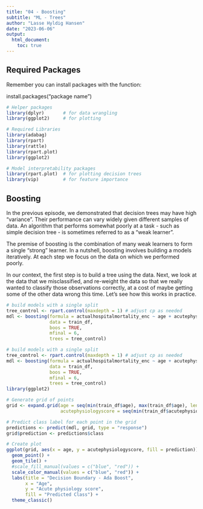 ```yaml
---
title: "04 - Boosting"
subtitle: "ML - Trees"
author: "Lasse Hyldig Hansen"
date: "2023-06-06"
output: 
  html_document:
    toc: true
---
```


## Required Packages

Remember you can install packages with the function:

install.packages("package name")

```r
# Helper packages
library(dplyr)       # for data wrangling
library(ggplot2)     # for plotting

# Required Libraries
library(adabag)
library(rpart)
library(rattle)
library(rpart.plot)
library(ggplot2)

# Model interpretability packages
library(rpart.plot)  # for plotting decision trees
library(vip)         # for feature importance
```


## Boosting

In the previous episode, we demonstrated that decision trees may have high "variance". Their performance can vary widely given different samples of data. An algorithm that performs somewhat poorly at a task - such as simple decision tree - is sometimes referred to as a "weak learner".

The premise of boosting is the combination of many weak learners to form a single "strong" learner. In a nutshell, boosting involves building a models iteratively. At each step we focus on the data on which we performed poorly.

In our context, the first step is to build a tree using the data. Next, we look at the data that we misclassified, and re-weight the data so that we really wanted to classify those observations correctly, at a cost of maybe getting some of the other data wrong this time. Let's see how this works in practice.

```r
# build models with a single split
tree_control <- rpart.control(maxdepth = 1) # adjust cp as needed
mdl <- boosting(formula = actualhospitalmortality_enc ~ age + acutephysiologyscore, 
                data = train_df, 
                boos = TRUE, 
                mfinal = 6,
                trees = tree_control)

```


```r

# build models with a single split
tree_control <- rpart.control(maxdepth = 1) # adjust cp as needed
mdl <- boosting(formula = actualhospitalmortality_enc ~ age + acutephysiologyscore, 
                data = train_df, 
                boos = TRUE, 
                mfinal = 6,
                trees = tree_control)
library(ggplot2)

# Generate grid of points
grid <- expand.grid(age = seq(min(train_df$age), max(train_df$age), length.out = 100),
                    acutephysiologyscore = seq(min(train_df$acutephysiologyscore), max(train_df$acutephysiologyscore), length.out = 100))

# Predict class label for each point in the grid
predictions <- predict(mdl, grid, type = "response")
grid$prediction <- predictions$class

# Create plot
ggplot(grid, aes(x = age, y = acutephysiologyscore, fill = prediction)) +
  geom_point() +
  geom_tile() +
  #scale_fill_manual(values = c("blue", "red")) +
  scale_color_manual(values = c("blue", "red")) +
  labs(title = "Decision Boundary - Ada Boost",
       x = "Age",
       y = "Acute physiology score",
       fill = "Predicted Class") +
  theme_classic()
```




